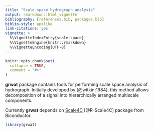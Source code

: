 ```yaml
---
title: "Scale space hydrograph analysis"
output: rmarkdown::html_vignette
bibliography: [references.bib, packages.bib]
biblio-style: apalike
link-citations: yes
vignette: >
  %\VignetteIndexEntry{scale-space}
  %\VignetteEngine{knitr::rmarkdown}
  %\VignetteEncoding{UTF-8}
---
```


```r
knitr::opts_chunk$set(
  collapse = TRUE,
  comment = "#>"
)
```

 __grwat__ package contains tools for performing scale space analysis of hydrograph. Initially developed by [@witkin:1984], this method allows decomposition of a signal into hierarchically arranged multiscale components. 

Currently __grwat__ depends on [Scale4C](https://bioconductor.org/packages/release/bioc/html/Scale4C.html) [@R-Scale4C] package from Biconductor.

```r
library(grwat)
```
